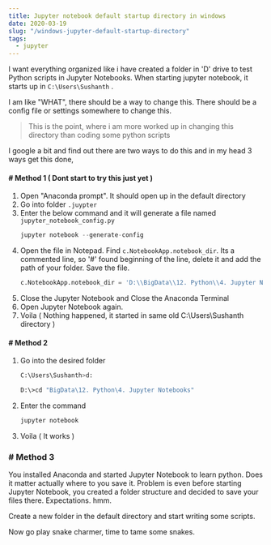 ```yaml
---
title: Jupyter notebook default startup directory in windows
date: 2020-03-19
slug: "/windows-jupyter-default-startup-directory"
tags:
  - jupyter
---
```


I want everything organized like i have created a folder in 'D' drive to test Python scripts in Jupyter Notebooks. When starting jupyter notebook, it starts up in ```C:\Users\Sushanth``` . 

I am like "WHAT", there should be a way to change this. There should be a config file or settings somewhere to change this. 

> This is the point, where i am more worked up in changing this directory than coding some python scripts

I google a bit and find out there are two ways to do this and in my head 3 ways get this done, 

#### # Method 1 ( Dont start to try this just yet )
1. Open "Anaconda prompt". It should open up in the default directory
1. Go into folder ```.juypter```
1. Enter the below command and it will generate a file named ```jupyter_notebook_config.py```
    ```python 
    jupyter notebook --generate-config
    ```
1. Open the file in Notepad. Find ```c.NotebookApp.notebook_dir```. Its a commented line, so '#' found beginning of the line, delete it and add the path of your folder. Save the file. 
    ```python 
    c.NotebookApp.notebook_dir = 'D:\\BigData\\12. Python\\4. Jupyter Notebooks'
    ```
1. Close the Jupyter Notebook and Close the Anaconda Terminal 
1. Open Jupyter Notebook again. 
1. Voila ( Nothing happened, it started in same old C:\Users\Sushanth directory )

#### # Method 2
1. Go into the desired folder
    ```sh
    C:\Users\Sushanth>d:

    D:\>cd "BigData\12. Python\4. Jupyter Notebooks"
    ```
2. Enter the command 
    ```sh 
    jupyter notebook 
    ```
3. Voila ( It works )

### # Method 3
You installed Anaconda and started Jupyter Notebook to learn python. Does it matter actually where to you save it. Problem is even before starting Jupyter Notebook, you created a folder structure and decided to save your files there. Expectations. hmm. 

Create a new folder in the default directory and start writing some scripts. 

Now go play snake charmer, time to tame some snakes. 